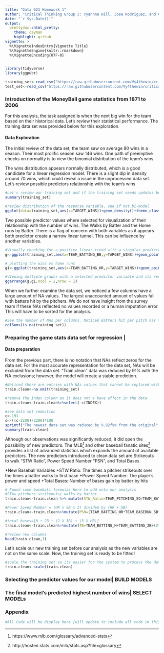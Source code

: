 ```yaml
---
title: "Data 621 Homework 1"
author: "Critical Thinking Group 3: Vyannna Hill, Jose Rodriguez, and Christian Uriostegui"
date: "`r Sys.Date()`"
output:
  prettydoc::html_pretty:
    theme: cayman
    highlight: github
vignette: >
  %\VignetteIndexEntry{Vignette Title}
  %\VignetteEngine{knitr::rmarkdown}
  %\VignetteEncoding{UTF-8}
---
```


```r
library(tidyverse)
library(ggpubr)

training_set<-read_csv("https://raw.githubusercontent.com/Vy4thewin/criticalthinking3/main/moneyball-training-data.csv")
test_set<-read_csv("https://raw.githubusercontent.com/Vy4thewin/criticalthinking3/main/moneyball-evaluation-data.csv")
```

### Introduction of the MoneyBall game statistics from 1871 to 2006

For this analysis, the task assigned is when the next big win for the team based on their historical data. Let's review their statistical performance. The training data set was provided below for this exploration.

#### Data Exploration 

The initial review of the data set, the team saw on average 80 wins in a season. Their most prolific season saw 146 wins. One path of preemptive checks on normality is to view the binomial distribution of the team's wins. 

The wins distribution appears normally distributed, which is a good candidate for a linear regression model. There is a slight dip in density around 70 wins, which could reveal a issue in the unprocessed data set. Let's review possible predictors relationship with the team's wins

```r
#Let's review our training set and if the training set needs updates before its process
summary(training_set)

#review distribution of the response variable, see if not bi-modal 
ggplot(data=training_set,aes(x=TARGET_WINS))+geom_density()+theme_classic()
```


Two possible predictor values where selected for visualization of their relationship with the number of wins. The Walks by Batter and the Home runs by Batter. There is a flag of concern with both variables as it appears both predictor create a narrow linear tunnel. This can be influence by another variables. 

```r
#Visually checking for a positive linear trend with a singular predictor value
g<-ggplot(training_set,aes(x=TEAM_BATTING_BB,y=TARGET_WINS))+geom_point()+labs(title = "Teams Wins vs Walks by Batter",x="Walks by Batter",y="# of wins")+theme_classic()

# plotting the wins vs home runs
g1<-ggplot(training_set,aes(x=TEAM_BATTING_HR,y=TARGET_WINS))+geom_point()+labs(title = "Teams Wins vs Home runs by Batter",x="# of Homeruns",y="# of wins")+theme_classic()

#Viewing multiple graphs with a selected predictor variable and its response (wins)
ggarrange(g,g1,ncol = 2,nrow = 1)

```

When we further examine the data set, we noticed a few columns have a large amount of NA values. The largest unaccounted amount of values fall with batters hit by the pitchers. We do not have insight from the survey team if these NAs reflected no values recorded or a human imputation error. This will have to be sorted for the analysis. 

```r
#See the number of NAs per columns. Noticed Batters hit per pitch has the highest count
colSums(is.na(training_set))

```


### Preparing the game stats data set for regression |
#### Data preparation

From the previous part, there is no notation that NAs reflect zeros for the data set. For the most accurate representation for the data set, NAs will be excluded from the data set. "Train.clean" data was reduced by 91% with the NA exclusions; however, the model will create a stable prediction.

```r
#Noticed there are entries with NAs values that cannot be replaced with a formula. These entries will be removed from the training_set to prevent a inaccurate model
train.clean<-na.omit(training_set)

#remove the index column as it does not a have effect in the data
train.clean<-train.clean%>%select(-c(INDEX))

#see data set reduction
c<-191
c<-((c-2200)/2200)*100
sprintf("The newest data set was reduced by %.02f%% from the original",c)
summary(train.clean)

```


Although our observations was significantly reduced, it did open the possibility of new predictors. The MLB^[https://www.mlb.com/glossary/advanced-stats] and other baseball fanatic sites^[http://hosted.stats.com/mlb/stats.asp?file=glossary] provides a list of advanced statistics which expands the amount of available predictors. The new predictors introduced to clean data set are Strikeouts to walk "STW Ratio", Power Speed Number "PSN", and Total Bases.

*New Baseball Variables
  +STW Ratio: The times a pitcher strikeouts over the times a batter walks to first base
  +Power Speed Number: The player's power and speed 
  +Total Bases: Number of bases gain by batter by hits


```r
# Found some baseball formulas here to add onto our analysis
#STW= pitchers strikeouts/ walks by batter
train.clean<-train.clean %>% mutate(STW_Ratio=TEAM_PITCHING_SO/TEAM_BATTING_BB)

#Power Speed Number = (HR x SB x 2) divided by (HR + SB)
train.clean<-train.clean%>%mutate(PSN=(TEAM_BATTING_HR*TEAM_BASERUN_SB*2)/(TEAM_BATTING_HR+TEAM_BASERUN_SB))

#total bases=[H + 2B + (2 X 3B) + (3 X HR)].
train.clean<-train.clean%>%mutate(TB=TEAM_BATTING_H+TEAM_BATTING_2B+(2*TEAM_BATTING_3B)+(3*TEAM_BATTING_HR))

#review new columns
head(train.clean,3)
```

Let's scale our new training set before our analysis as the new variables are not on the same scale. Now, the training set is ready to be fitted!
```r
#scale the training set so its easier for the system to process the data in the regression model
train.clean<-scale(train.clean)

```

### Selecting the predictor values for our model| BUILD MODELS 


### The final model's predicted highest number of wins| SELECT MODELs


### Appendix

```r
#All Code will be display here [will update to include all code in this block below]

````



